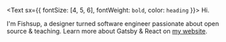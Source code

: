 <Text sx={{ fontSize: [4, 5, 6], fontWeight: `bold`, color: `heading` }}>
  Hi.
</Text>

I'm Fishsup, a designer turned software engineer passionate about open source & teaching. Learn more about Gatsby & React on [my website](https://fishsup.cn).
